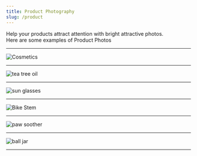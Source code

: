 ```yaml
---
title: Product Photography
slug: /product
---
```


Help your products attract attention with bright attractive photos.  
Here are some examples of Product Photos

---

![Cosmetics](../assets/product_photos/D85_2940_02.jpg)

---

![tea tree oil](../assets/product_photos/D85_2694.jpg)

---

![sun glasses](../assets/product_photos/D85_2484.jpg)

---

![Bike Stem](../assets/product_photos/D85_2913_01.jpg)

---

![paw soother](../assets/product_photos/D85_2534.jpg)

---

![ball jar](../assets/product_photos/D85_2595.jpg)

---
